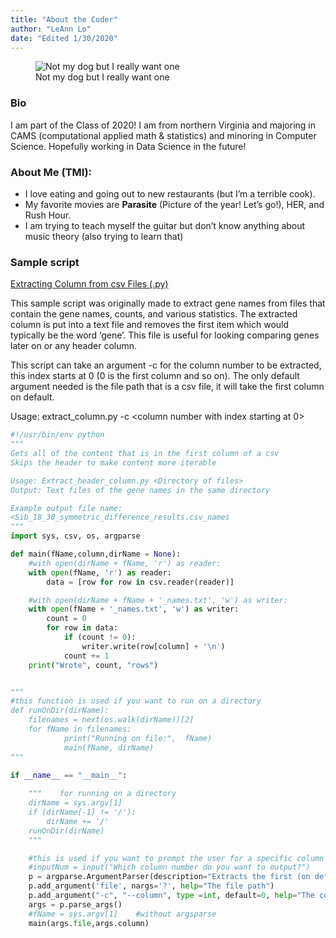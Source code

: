 ```yaml
---
title: "About the Coder"
author: "LeAnn Lo"
date: "Edited 1/30/2020"
---
```


![ Not my dog but I really want one ]( https://www.holidogtimes.com/wp-content/uploads/2018/02/two-shiba-inus-cute-1.png )

### Bio
I am part of the Class of 2020! I am from northern Virginia and majoring in CAMS (computational applied math & statistics) and minoring in Computer Science. Hopefully working in Data Science in the future!


### About Me (TMI): 
- I love eating and going out to new restaurants (but I'm a terrible cook).
- My favorite movies are **Parasite** (Picture of the year! Let's go!), HER, and Rush Hour.
- I am trying to teach myself the guitar but don't know anything about music theory (also trying to learn that)
    

### Sample script
[Extracting Column from csv Files (.py)](scripts/extract_column.py)

This sample script was originally made to extract gene names from files that contain the gene names, counts, and various statistics. The extracted column is put into a text file and removes the first item which would typically be the word 'gene'. This file is useful for looking comparing genes later on or any header column.

This script can take an argument -c for the column number to be extracted, this index starts at 0 (0 is the first column and so on). The only default argument needed is the file path that is a csv file, it will take the first column on default.

Usage: extract_column.py <file path> -c <column number with index starting at 0>

```python
#!/usr/bin/env python
"""
Gets all of the content that is in the first column of a csv
Skips the header to make content more iterable

Usage: Extract_header_column.py <Directory of files>
Output: Text files of the gene names in the same directory

Example output file name:
<Sib_18_30_symmetric_difference_results.csv_names
"""
import sys, csv, os, argparse

def main(fName,column,dirName = None):
	#with open(dirName + fName, 'r') as reader:
	with open(fName, 'r') as reader: 
		data = [row for row in csv.reader(reader)]

	#with open(dirName + fName + '_names.txt', 'w') as writer:
	with open(fName + '_names.txt', 'w') as writer:
		count = 0
		for row in data:
			if (count != 0):
				writer.write(row[column] + '\n')
			count += 1
	print("Wrote", count, "rows")


""" 
#this function is used if you want to run on a directory
def runOnDir(dirName):
	filenames = next(os.walk(dirName))[2]
	for fName in filenames:
			print("Running on file:",  fName)
			main(fName, dirName)
"""

if __name__ == "__main__":
	
	"""    for running on a directory
	dirName = sys.argv[1]
	if (dirName[-1] != '/'):
		dirName += '/'
	runOnDir(dirName)
	"""

	#this is used if you want to prompt the user for a specific column
	#inputNum = input("Which column number do you want to output?")
	p = argparse.ArgumentParser(description="Extracts the first (on default), or a given column from a csv file. This will output a new text file with _name at the end.")
	p.add_argument('file', nargs='?', help="The file path")
	p.add_argument("-c", "--column", type =int, default=0, help="The column number (starting at 0) that you want to be extracted.")
	args = p.parse_args()
	#fName = sys.argv[1]    #without argsparse
	main(args.file,args.column)
```

